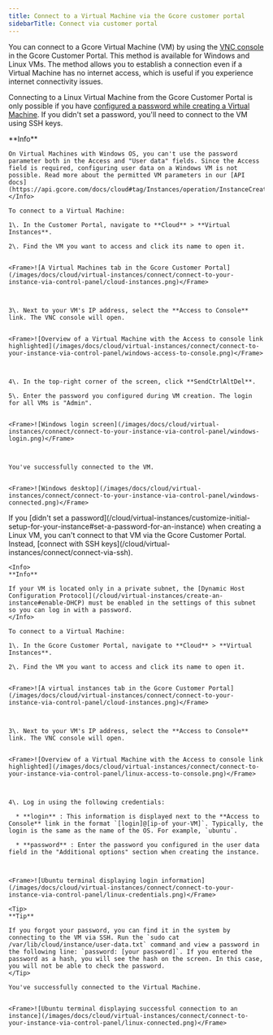 ---
title: Connect to a Virtual Machine via the Gcore customer portal
sidebarTitle: Connect via customer portal
---

You can connect to a Gcore Virtual Machine (VM) by using the [VNC console](https://en.wikipedia.org/wiki/Virtual_Network_Computing) in the Gcore Customer Portal. This method is available for Windows and Linux VMs. The method allows you to establish a connection even if a Virtual Machine has no internet access, which is useful if you experience internet connectivity issues.

Connecting to a Linux Virtual Machine from the Gcore Customer Portal is only possible if you have [configured a password while creating a Virtual Machine](/cloud/virtual-instances/customize-initial-setup-for-your-instance#set-a-password-for-an-instance). If you didn't set a password, you'll need to connect to the VM using SSH keys. 

<Tabs>
  <Tab title="Connect to a Windows Virtual Machine">
    <Info>
    **Info**

    On Virtual Machines with Windows OS, you can't use the password parameter both in the Access and "User data" fields. Since the Access field is required, configuring user data on a Windows VM is not possible. Read more about the permitted VM parameters in our [API docs](https://api.gcore.com/docs/cloud#tag/Instances/operation/InstanceCreateSetV2.post).
    </Info>

    To connect to a Virtual Machine:

    1\. In the Customer Portal, navigate to **Cloud** > **Virtual Instances**.

    2\. Find the VM you want to access and click its name to open it.


    <Frame>![A Virtual Machines tab in the Gcore Customer Portal](/images/docs/cloud/virtual-instances/connect/connect-to-your-instance-via-control-panel/cloud-instances.png)</Frame>



    3\. Next to your VM's IP address, select the **Access to Console** link. The VNC console will open.


    <Frame>![Overview of a Virtual Machine with the Access to console link highlighted](/images/docs/cloud/virtual-instances/connect/connect-to-your-instance-via-control-panel/windows-access-to-console.png)</Frame>



    4\. In the top-right corner of the screen, click **SendCtrlAltDel**. 

    5\. Enter the password you configured during VM creation. The login for all VMs is "Admin". 


    <Frame>![Windows login screen](/images/docs/cloud/virtual-instances/connect/connect-to-your-instance-via-control-panel/windows-login.png)</Frame>



    You've successfully connected to the VM.


    <Frame>![Windows desktop](/images/docs/cloud/virtual-instances/connect/connect-to-your-instance-via-control-panel/windows-connected.png)</Frame>
  </Tab>
  <Tab title="Connect to a Linux Virtual Machine">
        If you [didn't set a password](/cloud/virtual-instances/customize-initial-setup-for-your-instance#set-a-password-for-an-instance) when creating a Linux VM, you can't connect to that VM via the Gcore Customer Portal. Instead, [connect with SSH keys](/cloud/virtual-instances/connect/connect-via-ssh).

    <Info>
    **Info**

    If your VM is located only in a private subnet, the [Dynamic Host Configuration Protocol](/cloud/virtual-instances/create-an-instance#enable-DHCP) must be enabled in the settings of this subnet so you can log in with a password.
    </Info>

    To connect to a Virtual Machine:

    1\. In the Gcore Customer Portal, navigate to **Cloud** > **Virtual Instances**.

    2\. Find the VM you want to access and click its name to open it.


    <Frame>![A virtual instances tab in the Gcore Customer Portal](/images/docs/cloud/virtual-instances/connect/connect-to-your-instance-via-control-panel/cloud-instances.png)</Frame>



    3\. Next to your VM's IP address, select the **Access to Console** link. The VNC console will open.


    <Frame>![Overview of a Virtual Machine with the Access to console link highlighted](/images/docs/cloud/virtual-instances/connect/connect-to-your-instance-via-control-panel/linux-access-to-console.png)</Frame>



    4\. Log in using the following credentials:

      * **login** : This information is displayed next to the **Access to Console** link in the format `[login]@[ip-of your-VM]`. Typically, the login is the same as the name of the OS. For example, `ubuntu`.

      * **password** : Enter the password you configured in the user data field in the "Additional options" section when creating the instance.



    <Frame>![Ubuntu terminal displaying login information](/images/docs/cloud/virtual-instances/connect/connect-to-your-instance-via-control-panel/linux-credentials.png)</Frame>

    <Tip>
    **Tip**

    If you forgot your password, you can find it in the system by connecting to the VM via SSH. Run the `sudo cat /var/lib/cloud/instance/user-data.txt` command and view a password in the following line: `password: [your password]`. If you entered the password as a hash, you will see the hash on the screen. In this case, you will not be able to check the password.
    </Tip>

    You've successfully connected to the Virtual Machine.


    <Frame>![Ubuntu terminal displaying successful connection to an instance](/images/docs/cloud/virtual-instances/connect/connect-to-your-instance-via-control-panel/linux-connected.png)</Frame>
  </Tab>
</Tabs>

